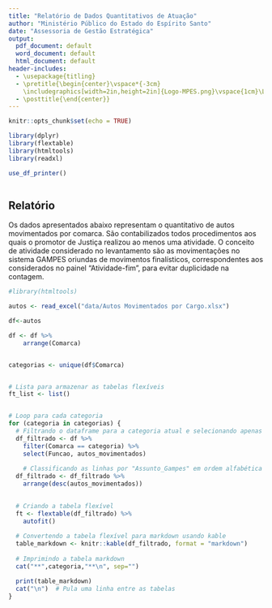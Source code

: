 ```yaml
---
title: "Relatório de Dados Quantitativos de Atuação"
author: "Ministério Público do Estado do Espírito Santo"
date: "Assessoria de Gestão Estratégica"
output:
  pdf_document: default
  word_document: default
  html_document: default
header-includes:
  - \usepackage{titling}
  - \pretitle{\begin{center}\vspace*{-3cm}
    \includegraphics[width=2in,height=2in]{Logo-MPES.png}\vspace{1cm}\LARGE\\}
  - \posttitle{\end{center}}
---
```


```r
knitr::opts_chunk$set(echo = TRUE)

library(dplyr)
library(flextable)
library(htmltools)
library(readxl)

use_df_printer()


```

```r




```

## Relatório

Os dados apresentados abaixo representam o quantitativo de autos movimentados por comarca. São contabilizados todos procedimentos aos quais o promotor de Justiça realizou ao menos uma atividade. O conceito de atividade considerado no levantamento são as movimentações no sistema GAMPES oriundas de movimentos finalísticos, correspondentes aos considerados no painel "Atividade-fim", para evitar duplicidade na contagem.


\newpage



```r


#library(htmltools)

autos <- read_excel("data/Autos Movimentados por Cargo.xlsx")

df<-autos

df <- df %>%
    arrange(Comarca)


categorias <- unique(df$Comarca)


# Lista para armazenar as tabelas flexíveis
ft_list <- list()


# Loop para cada categoria
for (categoria in categorias) {
  # Filtrando o dataframe para a categoria atual e selecionando apenas as colunas desejadas
  df_filtrado <- df %>%
    filter(Comarca == categoria) %>%
    select(Funcao, autos_movimentados)
  
    # Classificando as linhas por "Assunto_Gampes" em ordem alfabética
  df_filtrado <- df_filtrado %>%
    arrange(desc(autos_movimentados))

  
  # Criando a tabela flexível
  ft <- flextable(df_filtrado) %>% 
    autofit()
  
  # Convertendo a tabela flexível para markdown usando kable
  table_markdown <- knitr::kable(df_filtrado, format = "markdown")
  
  # Imprimindo a tabela markdown
  cat("**",categoria,"**\n", sep="")

  print(table_markdown)
  cat("\n")  # Pula uma linha entre as tabelas
}



```

